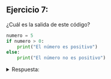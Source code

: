 ## Ejercicio 7:
¿Cuál es la salida de este código?

```python
numero = 5
if numero > 0:
    print("El número es positivo")
else:
    print("El número no es positivo")
```
<details>
<summary>Respuesta:</summary>
La salida es:
```bash
El número es positivo
```
ya que el valor de `numero` (5) es mayor que 0.
</details>
